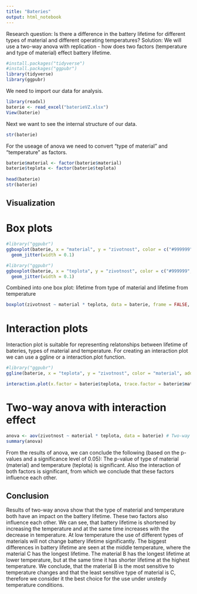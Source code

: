 ```yaml
---
title: "Bateries"
output: html_notebook
---
```

Research question: Is there a difference in the battery lifetime for different types of material and different operating temperatures?
Solution: We will use a two-way anova with replication - how does two factors (temperature and type of material) effect battery lifetime.


```r
#install.packages("tidyverse")
#install.packages("ggpubr") 
library(tidyverse)
library(ggpubr)
```


We need to import our data for analysis. 
```r
library(readxl)
baterie <- read_excel("baterieVZ.xlsx")
View(baterie)
```


Next we want to see the internal structure of our data.
```r
str(baterie)
```

For the useage of anova we need to convert "type of material" and "temperature" as factors.
```r
baterie$material <- factor(baterie$material)
baterie$teplota <- factor(baterie$teplota)
                  
head(baterie)
str(baterie)
```


## Visualization

# Box plots

          
```r
#library("ggpubr")
ggboxplot(baterie, x = "material", y = "zivotnost", color = c("#999999", "#E69F00", "#56B4E9"), main = "Dependency of battery lifetime and type of material", xlab = "Type of material", ylab = "Battery lifetime") +
  geom_jitter(width = 0.1)
```

```r
#library("ggpubr")
ggboxplot(baterie, x = "teplota", y = "zivotnost", color = c("#999999", "#E69F00", "#56B4E9"), main = "Dependency of battery lifetime and temperature", xlab = "Temperature", ylab = "Battery lifetime") +
  geom_jitter(width = 0.1)
```


Combined into one box plot: lifetime from type of material and lifetime from temperature 
```r
boxplot(zivotnost ~ material * teplota, data = baterie, frame = FALSE, col = c("white", "steelblue", "gray"), xlab = "Type of material.Temperature", ylab = "Battery lifetime")
```

# Interaction plots
Interaction plot is suitable for representing relatonships between lifetime of bateries, types of material and temperature.
For creating an interaction plot we can use a ggline or a interaction.plot function.
       
```r
#library("ggpubr")
ggline(baterie, x = "teplota", y = "zivotnost", color = "material", add = c("mean_se"), xlab = "Temperature", ylab = "Battery lifetime", palette = c("#999999", "#E69F00", "#56B4E9"), main = "Interaction plot (with standard error)")
```


                 
```r
interaction.plot(x.factor = baterie$teplota, trace.factor = baterie$material, response = baterie$zivotnost, fun = mean, type = "b", legend = TRUE, xlab = "Temperature", ylab = "Battery lifetime", col = c("#999999", "#E69F00", "#56B4E9"), trace.label = "Material", main = "Interaction plot")
```


# Two-way anova with interaction effect

```r
anova <- aov(zivotnost ~ material * teplota, data = baterie) # Two-way ANOVA with interaction effect
summary(anova)
```
From the results of anova, we can conclude the following (based on the p-values and a significance level of 0.05):
The p-value of type of material (material) and temperature (teplota) is significant. Also the interaction of both factors is significant, from which we conclude that these factors influence each other.

## Conclusion
Results of two-way anova show that the type of material and temperature both have an impact on the battery lifetime. These two factors also influence each other. We can see, that battery lifetime is shortened by increasing the temperature and at the same time increases with the decrease in temperature. At low temperature the use of different types of materials will not change battery lifetime significantly. The biggest differences in battery lifetime are seen at the middle temperature, where the material C  has the longest lifetime. The material B has the longest lifetime at lower temperature, but at the same time it has shorter lifetime at the highest temperature. We conclude, that the material B is the most sensitive to temperature changes and that the least sensitive type of material is C, therefore we consider it the best choice for the use under unstedy temperature conditions.



